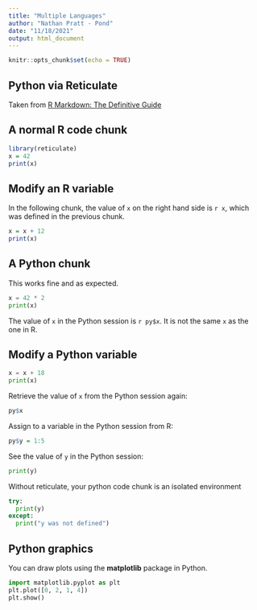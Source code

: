 ```yaml
---
title: "Multiple Languages"
author: "Nathan Pratt - Pond"
date: "11/18/2021"
output: html_document
---
```


```r
knitr::opts_chunk$set(echo = TRUE)
```

## Python via Reticulate

Taken from [R Markdown: The Definitive Guide](https://bookdown.org/yihui/rmarkdown/language-engines.html#python)

## A normal R code chunk

```r
library(reticulate)
x = 42
print(x)
```

## Modify an R variable

In the following chunk, the value of `x` on the right hand side
is `r x`, which was defined in the previous chunk.

```r
x = x + 12
print(x)
```

## A Python chunk

This works fine and as expected. 

```python
x = 42 * 2
print(x) 
```

The value of `x` in the Python session is `r py$x`.
It is not the same `x` as the one in R.

## Modify a Python variable

```python
x = x + 18 
print(x)
```

Retrieve the value of `x` from the Python session again:

```r
py$x
```

Assign to a variable in the Python session from R:

```r
py$y = 1:5
```

See the value of `y` in the Python session:

```python
print(y)
```

Without reticulate, your python code chunk is an isolated environment

```python
try: 
  print(y)
except:
  print("y was not defined")
```

## Python graphics

You can draw plots using the **matplotlib** package in Python.

```python
import matplotlib.pyplot as plt
plt.plot([0, 2, 1, 4])
plt.show()
```